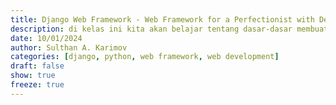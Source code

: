 ```yaml
---
title: Django Web Framework - Web Framework for a Perfectionist with Deadline
description: di kelas ini kita akan belajar tentang dasar-dasar membuat aplikasi web dengan django
date: 10/01/2024
author: Sulthan A. Karimov
categories: [django, python, web framework, web development]
draft: false
show: true
freeze: true
---
```

